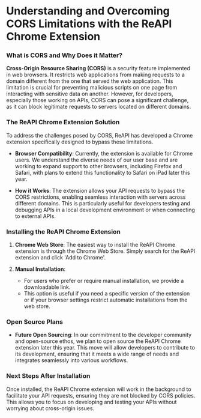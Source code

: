 # Understanding and Overcoming CORS Limitations with the ReAPI Chrome Extension

### What is CORS and Why Does it Matter?

**Cross-Origin Resource Sharing (CORS)** is a security feature implemented in web browsers. It restricts web applications from making requests to a domain different from the one that served the web application. This limitation is crucial for preventing malicious scripts on one page from interacting with sensitive data on another. However, for developers, especially those working on APIs, CORS can pose a significant challenge, as it can block legitimate requests to servers located on different domains.

### The ReAPI Chrome Extension Solution

To address the challenges posed by CORS, ReAPI has developed a Chrome extension specifically designed to bypass these limitations.

- **Browser Compatibility**: Currently, the extension is available for Chrome users. We understand the diverse needs of our user base and are working to expand support to other browsers, including Firefox and Safari, with plans to extend this functionality to Safari on iPad later this year.

- **How it Works**: The extension allows your API requests to bypass the CORS restrictions, enabling seamless interaction with servers across different domains. This is particularly useful for developers testing and debugging APIs in a local development environment or when connecting to external APIs.

### Installing the ReAPI Chrome Extension

1. **Chrome Web Store**: The easiest way to install the ReAPI Chrome extension is through the Chrome Web Store. Simply search for the ReAPI extension and click 'Add to Chrome'.

2. **Manual Installation**:
   - For users who prefer or require manual installation, we provide a downloadable link.
   - This option is useful if you need a specific version of the extension or if your browser settings restrict automatic installations from the web store.

### Open Source Plans

- **Future Open Sourcing**: In our commitment to the developer community and open-source ethos, we plan to open source the ReAPI Chrome extension later this year. This move will allow developers to contribute to its development, ensuring that it meets a wide range of needs and integrates seamlessly into various workflows.

### Next Steps After Installation

Once installed, the ReAPI Chrome extension will work in the background to facilitate your API requests, ensuring they are not blocked by CORS policies. This allows you to focus on developing and testing your APIs without worrying about cross-origin issues.
